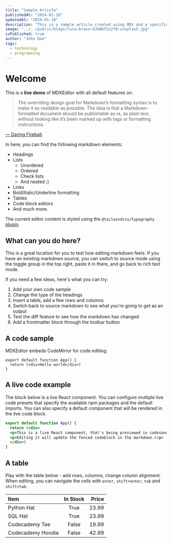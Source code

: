 ```yaml
---
title: "Sample Article"
publishedAt: "2024-01-18"
updatedAt: "2024-01-18"
description: "This is a sample article created using MDX and a specified schema."
image: "../../public/blogs/luca-bravo-XJXWbfSo2f0-unsplash.jpg"
isPublished: true
author: "John Doe"
tags:
  - technology
  - programming
---
```


# Welcome

This is a **live demo** of MDXEditor with all default features on.

> The overriding design goal for Markdown’s formatting syntax is to make it as readable as possible.
> The idea is that a Markdown-formatted document should be publishable as-is, as plain text,
> without looking like it’s been marked up with tags or formatting instructions.

[— Daring Fireball](https://daringfireball.net/projects/markdown/).

In here, you can find the following markdown elements:

* Headings
* Lists
  * Unordered
  * Ordered
  * Check lists
  * And nested ;)
* Links
* Bold/Italic/Underline formatting
* Tables
* Code block editors
* And much more.

The current editor content is styled using the `@tailwindcss/typography` [plugin](https://tailwindcss.com/docs/typography-plugin).

## What can you do here?

This is a great location for you to test how editing markdown feels. If you have an existing markdown source, you can switch to source mode using the toggle group in the top right, paste it in there, and go back to rich text mode.

If you need a few ideas, here's what you can try:

1. Add your own code sample
2. Change the type of the headings
3. Insert a table, add a few rows and columns
4. Switch back to source markdown to see what you're going to get as an output
5. Test the diff feature to see how the markdown has changed
6. Add a frontmatter block through the toolbar button

## A code sample

MDXEditor embeds CodeMirror for code editing.

```tsx
export default function App() {
  return (<div>Hello world</div>)
}
```

## A live code example

The block below is a live React component. You can configure multiple live code presets that specify the available npm packages and the default imports. You can also specify a default component that will be rendered in the live code block.

```jsx live
export default function App() {
  return (<div>
  <p>This is a live React component, that's being previewed in codesandbox. </p>
  <p>Editing it will update the fenced codeblock in the markdown.</p>
  </div>)
}
```

## A table

Play with the table below - add rows, columns, change column alignment. When editing,
you can navigate the cells with `enter`, `shift+enter`, `tab` and `shift+tab`.

| Item              | In Stock | Price |
| :---------------- | :------: | ----: |
| Python Hat        |   True   | 23.99 |
| SQL Hat           |   True   | 23.99 |
| Codecademy Tee    |   False  | 19.99 |
| Codecademy Hoodie |   False  | 42.99 |
